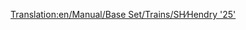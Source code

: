 [[Translation:en/Manual/Base Set/Trains/SH∕Hendry '25']]
{{de/Manual/Base Set/Trains/Züge|Image=[[File:en/Manual/Base Set/Trains/Shhendry25.png]]
|Name=SH/Hendry "25"
|Kosten=£17,578 ($35.156)
|Geschwindigkeit=128 km/h (80 mph)
|Gewicht=72 t
|Leistung=1,257 PS (932 kW)
|Betriebskosten=£1,447 ($2.894)
|Entwurf=1962
|Betriebsdauer=18
|Platz=k.A.
|Description=
|Reales-Leben=[https://www.wikipedia.org/wiki/British Rail Class 25 British Rail Baureihe 25] (englisch)
}}